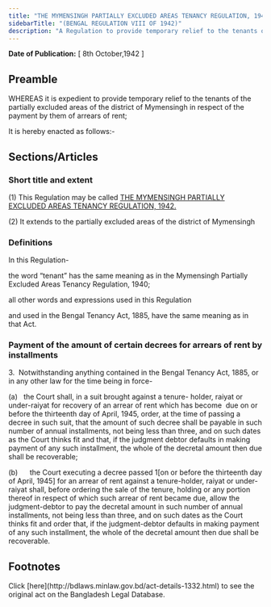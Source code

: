 ```yaml
---
title: "THE MYMENSINGH PARTIALLY EXCLUDED AREAS TENANCY REGULATION, 1942."
sidebarTitle: "(BENGAL REGULATION VIII OF 1942)"
description: "A Regulation to provide temporary relief to the tenants of the partially excluded areas of the district of Mymensingh in respect of the payment by them of arrears of rent."
---
```


**Date of Publication:** [ 8th October,1942 ]

## Preamble

WHEREAS it is expedient to provide temporary relief to the tenants of the partially excluded areas of the district of Mymensingh in respect of the payment by them of arrears of rent;

It is hereby enacted as follows:-

## Sections/Articles

### Short title and extent

(1) This Regulation may be called [THE MYMENSINGH PARTIALLY EXCLUDED AREAS TENANCY REGULATION, 1942.](/laws/act-1332 "THE MYMENSINGH PARTIALLY EXCLUDED AREAS TENANCY REGULATION, 1942.")

(2) It extends to the partially excluded areas of the district of Mymensingh

### Definitions

In this Regulation-

the word “tenant” has the same meaning as in the Mymensingh Partially Excluded Areas Tenancy Regulation, 1940;

all other words and expressions used in this Regulation

and used in the Bengal Tenancy Act, 1885, have the same meaning as in that Act.

### Payment of the amount of certain decrees for arrears of rent by installments

3.  Notwithstanding anything contained in the Bengal Tenancy Act, 1885, or in any other law for the time being in force-

(a)   the Court shall, in a suit brought against a tenure- holder, raiyat or under-raiyat for recovery of an arrear of rent which has become  due on or before the thirteenth day of April, 1945, order, at the time of passing a decree in such suit, that the amount of such decree shall be payable in such number of annual installments, not being less than three, and on such dates as the Court thinks fit and that, if the judgment debtor defaults in making payment of any such installment, the whole of the decretal amount then due shall be recoverable;

(b)      the Court executing a decree passed 1[on or before the thirteenth day of April, 1945] for an arrear of rent against a tenure-holder, raiyat or under-raiyat shall, before ordering the sale of the tenure, holding or any portion thereof in respect of which such arrear of rent became due, allow the judgment-debtor to pay the decretal amount in such number of annual installments, not being less than three, and on such dates as the Court thinks fit and order that, if the judgment-debtor defaults in making payment of any such installment, the whole of the decretal amount then due shall be recoverable.

## Footnotes

<Note>
  Click [here](http://bdlaws.minlaw.gov.bd/act-details-1332.html) to see the original act on the Bangladesh Legal Database.
</Note>
